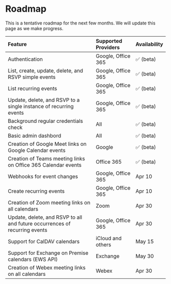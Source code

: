 

# Roadmap

This is a tentative roadmap for the next few months. We will update this page as we make progress.

| Feature | Supported Providers | Availability |
| :-----    | :---- | :---- |
| Authentication | Google, Office 365 | ✅ (beta) |
| List, create, update, delete, and RSVP simple events | Google, Office 365 | ✅ (beta) |
| List recurring events | Google, Office 365 | ✅ (beta) |
| Update, delete, and RSVP to a single instance of recurring events | Google, Office 365 | ✅ (beta) |
| Background regular credentials check  | All | ✅ (beta) |
| Basic admin dashbord  | All | ✅ (beta) |
| Creation of Google Meet links on Google Calendar events | Google | ✅ (beta)  |
| Creation of Teams meeting links on Office 365 Calendar events | Office 365 | ✅ (beta)  |
| Webhooks for event changes | Google, Office 365 | Apr 10 |
| Create recurring events | Google, Office 365 | Apr 10 |
| Creation of Zoom meeting links on all calendars | Zoom | Apr 30 | 
| Update, delete, and RSVP to all and future occurrences of recurring events | Google, Office 365 | Apr 30 |
| Support for CalDAV calendars | iCloud and others | May 15 |
| Support for Exchange on Premise calendars (EWS API) | Exchange | May 30 |
| Creation of Webex meeting links on all calendars | Webex | Apr 30 | 

